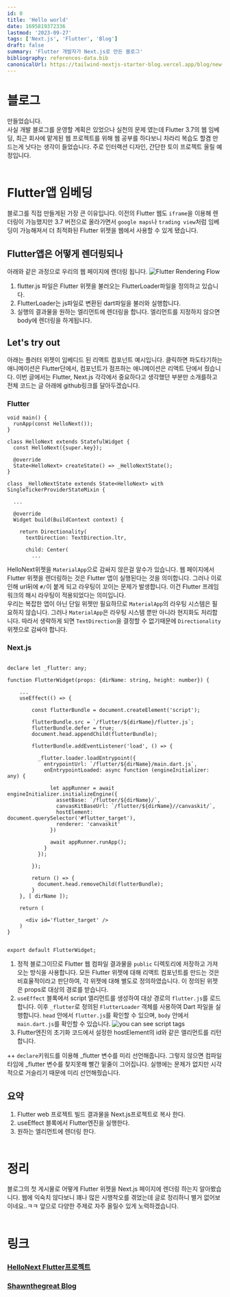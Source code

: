 ```yaml
---
id: 0
title: 'Hello world'
date: 1695819372336
lastmod: '2023-09-27'
tags: ['Next.js', 'Flutter', 'Blog']
draft: false
summary: 'Flutter 개발자가 Next.js로 만든 블로그'
bibliography: references-data.bib
canonicalUrl: https://tailwind-nextjs-starter-blog.vercel.app/blog/new-features-in-v1/
---
```




# 블로그
만들었습니다.<br/>
사실 개발 블로그를 운영할 계획은 있었으나 실천의 문제 였는데 Flutter 3.7의 웹 임베딩, 최근 회사에 맡게된 웹 프로젝트를 위해 웹 공부를 하다보니 차라리 복습도 할겸 만드는게 낫다는 생각이 들었습니다.
주로 인터랙션 디자인, 간단한 토이 프로젝트 올릴 예정입니다.
<br/><br/>
# Flutter앱 임베딩
블로그를 직접 만들게된 가장 큰 이유입니다. 이전의 Flutter 웹도 `iframe`을 이용해 렌더링이 가능했지만 3.7 버전으로 올라가면서 `google maps`나 `trading view`처럼 임베딩이 가능해져서
더 최적화된 Flutter 위젯을 웹에서 사용할 수 있게 됐습니다.<br/>

## Flutter앱은 어떻게 렌더링되나
아래와 같은 과정으로 우리의 웹 페이지에 렌더링 됩니다.
![Flutter Rendering Flow](/images/0/flow.png)
1. flutter.js 파일은 Flutter 위젯을 불러오는 FlutterLoader파일을 정의하고 있습니다.
2. FlutterLoader는 js파일로 변환된 dart파일을 불러와 실행합니다.
3. 실행의 결과물을 원하는 엘리먼트에 렌더링을 합니다. 엘리먼트를 지정하지 않으면 body에 렌더링을 하게됩니다.

## Let's try out
아래는 플러터 위젯이 임베디드 된 리액트 컴포넌트 예시입니다.
<FlutterWidget dirName='HelloNext' height={120}/>
클릭하면 파도타기하는 애니메이션은 Flutter단에서, 컴포넌트가 점프하는 애니메이션은 리액트 단에서 줬습니다. 이번 글에서는 Flutter, Next.js 각각에서 중요하다고 생각했던 부분만 소개를하고
전체 코드는 글 아래에 github링크를 달아두겠습니다.

### Flutter
```
void main() {
  runApp(const HelloNext());
}

class HelloNext extends StatefulWidget {
  const HelloNext({super.key});

  @override
  State<HelloNext> createState() => _HelloNextState();
}

class _HelloNextState extends State<HelloNext> with SingleTickerProviderStateMixin {

  ...

  @override
  Widget build(BuildContext context) {

    return Directionality(
      textDirection: TextDirection.ltr,

      child: Center(
        ...
```
HelloNext위젯을 `MaterialApp`으로 감싸지 않은걸 알수가 있습니다.
웹 페이지에서 Flutter 위젯을 렌더링하는 것은 Flutter 앱이 실행된다는 것을 의미합니다. 그러나 이로인해 url뒤에 `#/`이 붙게 되고 라우팅이 꼬이는 문제가 발생합니다. 이건 Flutter 프레임워크의 해시 라우팅이 적용되었다는 의미입니다.<br/>
우리는 복잡한 앱이 아닌 단일 위젯만 필요하므로 `MaterialApp`의 라우팅 시스템은 필요하지 않습니다. 그러나 `MaterialApp`은 라우팅 시스템 뿐만 아니라 현지화도 처리합니다. 따라서 생략하게 되면 `TextDirection`을 결정할 수 없기때문에 `Directionality`위젯으로 감싸야 합니다.

### Next.js


```

declare let _flutter: any;

function FlutterWidget(props: {dirName: string, height: number}) {

    ...
    useEffect(() => {
    
        const flutterBundle = document.createElement('script');

        flutterBundle.src = `/flutter/${dirName}/flutter.js`;
        flutterBundle.defer = true;
        document.head.appendChild(flutterBundle);
        
        flutterBundle.addEventListener('load', () => {
  
          _flutter.loader.loadEntrypoint({
            entrypointUrl: `/flutter/${dirName}/main.dart.js`,
            onEntrypointLoaded: async function (engineInitializer: any) {

              let appRunner = await engineInitializer.initializeEngine({
                assetBase: `/flutter/${dirName}/`,
                canvasKitBaseUrl: `/flutter/${dirName}//canvaskit/`,
                hostElement: document.querySelector('#flutter_target'),
                renderer: 'canvaskit'
              })
              
              await appRunner.runApp();
            }
          });
  
        });
  
        return () => {
          document.head.removeChild(flutterBundle);
        }
    }, [ dirName ]);

    return (

      <div id='flutter_target' />
    )
}


export default FlutterWidget;
```

1. 정적 블로그이므로 Flutter 웹 컴파일 결과물을 `public` 디렉토리에 저장하고 가져오는 방식을 사용합니다. 모든 Flutter 위젯에 대해 리액트 컴포넌트를 만드는 것은 비효율적이라고 판단하여, 각 위젯에 대해 별도로 정의하였습니다. 이 정의된 위젯은 props로 대상의 경로를 받습니다.
2. `useEffect` 블록에서 script 엘리먼트를 생성하여 대상 경로의 `flutter.js`를 로드합니다. 이후 `_flutter`로 정의된 `FlutterLoader` 객체를 사용하여 Dart 파일을 실행합니다. `head` 안에서 `flutter.js`를 확인할 수 있으며, `body` 안에서 `main.dart.js`를 확인할 수 있습니다.
![you can see script tags](/images/0/html.png)
3. Flutter엔진의 초기화 코드에서 설정한 hostElement의 id와 같은 엘리먼트를 리턴합니다.

++ `declare`키워드를 이용해 _flutter 변수를 미리 선언해줍니다. 그렇지 않으면 컴파일 타임에 _flutter 변수를 찾지못해 빨간 밑줄이 그어집니다. 실행에는 문제가 없지만 시각적으로 거슬리기 때문에 미리 선언해줬습니다.

## 요약
1. Flutter web 프로젝트 빌드 결과물을 Next.js프로젝트로 복사 한다.
2. useEffect 블록에서 Flutter엔진을 실행한다.
3. 원하는 엘리먼트에 렌더링 한다.
<br/><br/>

# 정리
블로그의 첫 게시물로 어떻게 Flutter 위젯을 Next.js 페이지에 렌더링 하는지 알아봤습니다. 웹에 익숙치 않다보니 꽤나 많은 시행착오를 겪었는데 글로 정리하니 별거 없어보이네요..ㅋㅋ
앞으로 다양한 주제로 자주 올릴수 있게 노력하겠습니다.
<br/><br/>

# 링크
### [HelloNext Flutter프로젝트](https://github.com/shawn-flunge/blog_examples/blob/main/hello_next/main.dart)
### [Shawnthegreat Blog](https://github.com/shawn-flunge/blog/tree/main/next)